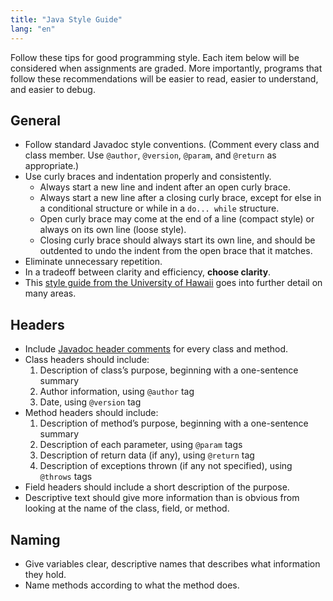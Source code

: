 ```yaml
---
title: "Java Style Guide"
lang: "en"
---
```


Follow these tips for good programming style. Each item below will be considered when assignments are graded. More importantly, programs that follow these recommendations will be easier to read, easier to understand, and easier to debug.

## General

- Follow standard Javadoc style conventions. (Comment every class and class member. Use `@author`, `@version`, `@param`, and `@return` as appropriate.)
- Use curly braces and indentation properly and consistently.
    - Always start a new line and indent after an open curly brace.
    - Always start a new line after a closing curly brace, except for else in a conditional structure or while in a `do... while` structure.
    - Open curly brace may come at the end of a line (compact style) or always on its own line (loose style).
    - Closing curly brace should always start its own line, and should be outdented to undo the indent from the open brace that it matches.
- Eliminate unnecessary repetition.
- In a tradeoff between clarity and efficiency, **choose clarity**.
- This [style guide from the University of Hawaii](http://www2.hawaii.edu/~tp_200/ics111/material/codingStandards.html) goes into further detail on many areas.

## Headers

- Include [Javadoc header comments](https://www.oracle.com/technical-resources/articles/java/javadoc-tool.html) for every class and method.
- Class headers should include:
    #. Description of class's purpose, beginning with a one-sentence summary
    #. Author information, using `@author` tag
    #. Date, using `@version` tag
- Method headers should include:
    #. Description of method's purpose, beginning with a one-sentence summary
    #. Description of each parameter, using `@param` tags
    #. Description of return data (if any), using `@return` tag
    #. Description of exceptions thrown (if any not specified), using `@throws` tags
- Field headers should include a short description of the purpose.
- Descriptive text should give more information than is obvious from looking at the name of the class, field, or method.

## Naming

- Give variables clear, descriptive names that describes what information they hold.
- Name methods according to what the method does.